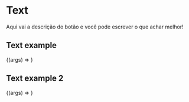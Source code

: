 
<Meta title="Components/Text" component={Text} />

# Text

Aqui vai a descrição do botão e você pode escrever o que achar melhor!

<ArgsTable of={Text} />

## Text example

<Canvas>
  <Story
    name="Text Example"
    args={{ children: 'Texto' }}
  >
    {(args) => <Text {...args} />}
  </Story>
</Canvas>

## Text example 2

<Canvas>
  <Story
    name="Text Example 2"
    args={{ children: 'Texto 2' }}
  >
    {(args) => <Text {...args} />}
  </Story>
</Canvas>
